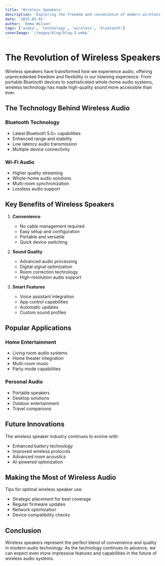```yaml
---
title: 'Wireless Speakers'
description: 'Exploring the freedom and convenience of modern wireless audio technology.'
date: '2025-03-01'
author: 'Emma Wilson'
tags: ['audio', 'technology', 'wireless', 'bluetooth']
coverImage: '/images/blog/blog-3.webp'
---
```


# The Revolution of Wireless Speakers

Wireless speakers have transformed how we experience audio, offering unprecedented freedom and flexibility in our listening experience. From portable Bluetooth devices to sophisticated whole-home audio systems, wireless technology has made high-quality sound more accessible than ever.

## The Technology Behind Wireless Audio

### Bluetooth Technology

- Latest Bluetooth 5.0+ capabilities
- Enhanced range and stability
- Low latency audio transmission
- Multiple device connectivity

### Wi-Fi Audio

- Higher quality streaming
- Whole-home audio solutions
- Multi-room synchronization
- Lossless audio support

## Key Benefits of Wireless Speakers

1. **Convenience**

   - No cable management required
   - Easy setup and configuration
   - Portable and versatile
   - Quick device switching

2. **Sound Quality**

   - Advanced audio processing
   - Digital signal optimization
   - Room correction technology
   - High-resolution audio support

3. **Smart Features**
   - Voice assistant integration
   - App control capabilities
   - Automatic updates
   - Custom sound profiles

## Popular Applications

### Home Entertainment

- Living room audio systems
- Home theater integration
- Multi-room music
- Party mode capabilities

### Personal Audio

- Portable speakers
- Desktop solutions
- Outdoor entertainment
- Travel companions

## Future Innovations

The wireless speaker industry continues to evolve with:

- Enhanced battery technology
- Improved wireless protocols
- Advanced room acoustics
- AI-powered optimization

## Making the Most of Wireless Audio

Tips for optimal wireless speaker use:

- Strategic placement for best coverage
- Regular firmware updates
- Network optimization
- Device compatibility checks

## Conclusion

Wireless speakers represent the perfect blend of convenience and quality in modern audio technology. As the technology continues to advance, we can expect even more impressive features and capabilities in the future of wireless audio systems.
